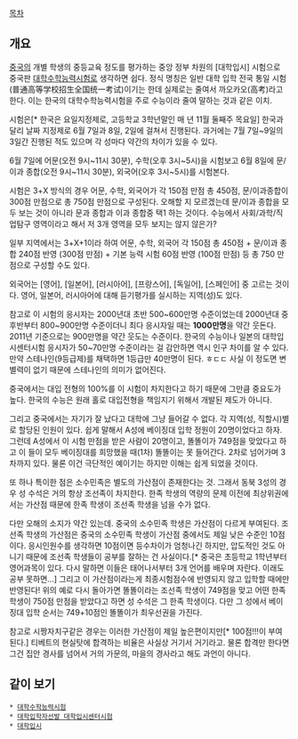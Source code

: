 [[목차]]

== 개요 ==
[[중국]]의 개별 학생의 중등교육 정도를 평가하는 중앙 정부 차원의 [대학입시] 시험으로 중국판 [[대학수학능력시험]]로 생각하면 쉽다. 정식 명칭은 일반 대학 입학 전국 통일 시험(普通高等学校招生全国统一考试)이기는 한데 실제로는 줄여서 까오카오(高考)라고 한다. 이는 한국의 대학수학능력시험을 주로 수능이라 줄여 말하는 것과 같은 이치.

시험은[* 한국은 요일지정제로, 고등학교 3학년말인 매 년 11월 둘째주 목요일] 한국과 달리 날짜 지정제로 6월 7일과 8일, 2일에 걸쳐서 진행된다. 과거에는 7월 7일~9일의 3일간 진행된 적도 있으며 각 성마다 약간의 차이가 있을 수 있다.

6월 7일에 어문(오전 9시~11시 30분), 수학(오후 3시~5시)을 시험보고 6월 8일에 문/이과 종합(오전 9시~11시 30분), 외국어(오후 3시~5시)를 시험본다.

시험은 3+X 방식의 경우 어문, 수학, 외국어가 각 150점 만점 총 450점, 문/이과종합이 300점 만점으로 총 750점 만점으로 구성된다. 
오해할 지 모르겠는데 문/이과 종합을 모두 보는 것이 아니라 문과 종합과 이과 종합중 택1 하는 것이다. 수능에서 사회/과학/직업탐구 영역이라고 해서 저 3개 영역을 모두 보지는 않지 않은가?

일부 지역에서는 3+X+1이라 하여 어문, 수학, 외국어 각 150점 총 450점 + 문/이과 종합 240점 반영 (300점 만점) + 기본 능력 시험 60점 반영 (100점 만점) 등 총 750 만점으로 구성할 수도 있다.

외국어는 [영어], [일본어], [러시아어], [프랑스어], [독일어], [스페인어] 중 고르는 것이다. 영어, 일본어, 러시아어에 대해 듣기평가를 실시하는 지역(성)도 있다.

참고로 이 시험의 응시자는 2000년대 초반 500~600만명 수준이었는데 2000년대 중후반부터 800~900만명 수준이더니 최다 응시자일 때는 '''1000만명'''을 약간 웃돈다. 2011년 기준으로는 900만명을 약간 웃도는 수준이다. 한국의 수능이나 일본의 대학입시센터시험 응시자가 50~70만명 수준이라는 걸 감안하면 역시 인구 차이를 알 수 있다. 만약 스테나인(9등급제)를 채택하면 1등급만 40만명이 된다. ㅎㄷㄷ 사실 이 정도면 변별력이 없기 때문에 스테나인의 의미가 없어진다.

중국에서는 대입 전형의 100%를 이 시험이 차지한다고 하기 때문에 그만큼 중요도가 높다. 한국의 수능은 원래 홀로 대입전형을 책임지기 위해서 개발된 제도가 아니다.

그리고 중국에서는 자기가 잘 났다고 대학에 그냥 들어갈 수 없다. 각 지역(성, 직할시)별로 할당된 인원이 있다. 쉽게 말해서 A성에 베이징대 입학 정원이 20명이었다고 하자. 그런데 A성에서 이 시험 만점을 받은 사람이 20명이고, 똘똘이가 749점을 맞았다고 하고 이 들이 모두 베이징대를 희망했을 때(1차) 똘똘이는 못 들어간다. 2차로 넘어가며 3차까지 있다. 물론 이건 극단적인 예이기는 하지만 이해는 쉽게 되었을 것이다.

또 하나 특이한 점은 소수민족은 별도의 가산점이 존재한다는 것. 그래서 동북 3성의 경우 성 수석은 거의 항상 조선족이 차지한다. 한족 학생의 역량의 문제 이전에 최상위권에서는 가산점 때문에 한족 학생이 조선족 학생을 넘을 수가 없다. 

다만 오해의 소지가 약간 있는데. 중국의 소수민족 학생은 가산점이 다르게 부여된다. 조선족 학생의 가산점은 중국의 소수민족 학생이 가산점 중에서도 제일 낮은 수준인 10점이다. 응시인원수를 생각하면 10점이면 등수차이가 엄청나긴 하지만, 압도적인 것도 아니기 때문에 조선족 학생들이 공부를 잘하는 건 사실이다.[* 중국은 초등학교 1학년부터 영어과목이 있다. 다시 말하면 이들은 태어나서부터 3개 언어를 배우며 자란다. 이래도 공부 못하면...] 그리고 이 가산점이라는게 최종시험점수에 반영되지 않고 입학할 때에만 반영된다! 위의 예로 다시 돌아가면 똘똘이라는 조선족 학생이 749점을 맞고 어떤 한족 학생이 750점 만점을 받았다고 하면 성 수석은 그 한족 학생이다. 다만 그 성에서 베이징대 입학 순서는 749+10점인 똘똘이가 최우선권을 가진다.

참고로 시짱자치구같은 경우는 이러한 가산점이 제일 높은편이지만[* 100점!!!이 부여된다.] 티베트의 현실탓에 합격하는 비율은 사실상 거기서 거기라고. 물론 합격만 한다면 그건 집안 경사를 넘어서 거의 가문의, 마을의 경사라고 해도 과언이 아니다.

== 같이 보기 ==
 * [[대학수학능력시험]]
 * [[대학입학자선발 대학입시센터시험]]
 * [[대학입시]]
